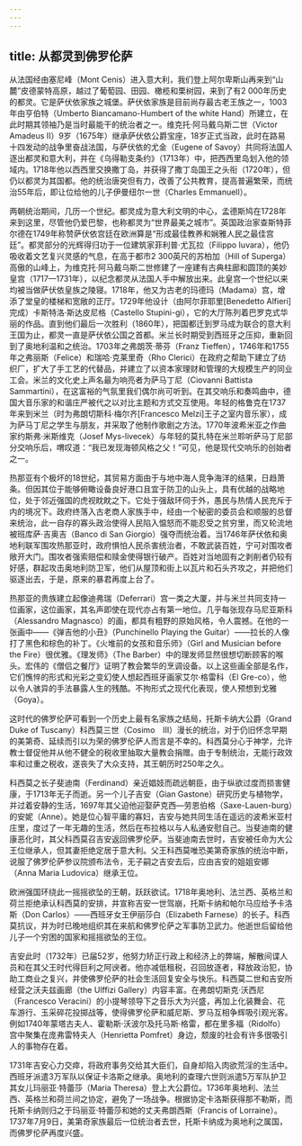 ```yaml
---
---
---
```

title: 从都灵到佛罗伦萨
---




从法国经由塞尼峰（Mont Cenis）进入意大利，我们登上阿尔卑斯山再来到“山麓”皮德蒙特高原，越过了葡萄园、田园、橄榄和栗树园，来到了有2 000年历史的都灵。它是萨伏依家族之城堡。萨伏依家族是目前尚存最古老王族之一，1003年由亨伯特（Umberto Biancamano-Humbert of the white Hand）所建立，在此时期其领袖乃是当时最能干的统治者之一。维克托·阿马戴乌斯二世（Victor Amadeus II）9岁（1675年）继承萨伏依公爵宝座，18岁正式当政，此时在路易十四发动的战争里奋战法国，与萨伏依的尤金（Eugene of Savoy）共同将法国人逐出都灵和意大利，并在《乌得勒支条约》（1713年）中，把西西里岛划入他的领域内。1718年他以西西里交换撒丁岛，并获得了撒丁岛国王之头衔（1720年），但仍以都灵为其国都。他的统治唐突但有力，改善了公共教育，提高普遍繁荣，而统治55年后，即让位给他的儿子伊曼纽尔一世（Charles EmmanuelⅠ）。

两朝统治期间，几历一个世纪。都灵成为意大利文明的中心，孟德斯鸠在1728年来到这里，尽管他仍爱巴黎，也称都灵为“世界最美之城市”。英国政治家查斯特菲尔德在1749年称赞萨伏依宫廷在欧洲算是“形成最佳教养和娴雅人民之最佳宫廷”。都灵部分的光辉得归功于一位建筑家菲利普·尤瓦拉（Filippo Iuvara），他仍吸收着文艺复兴灵感的气息，在高于都市2 300英尺的苏柏加（Hill of Superga）高傲的山峰上，为维克托·阿马戴乌斯二世修建了一座建有古典柱廊和圆顶的美妙皇宫（1717—1731年），以纪念都灵从法国人手中解放出来。此皇宫一个世纪以来均被当做萨伏依皇族之陵寝。1718年，他又为古老的玛德玛（Madama）宫，增添了堂皇的楼梯和宽敞的正厅。1729年他设计（由阿尔菲耶里[Benedetto Alfieri]完成）卡斯特洛·斯达皮尼格（Castello Stupini-gi），它的大厅陈列着巴罗克式华丽的作品。直到他们最后一次胜利（1860年），把国都迁到罗马成为联合的意大利王国为止，都灵一直是萨伏依公国之首都。米兰长时期受到西班牙之压抑，重新回到了奥地利温和之统治。1703年之弗朗茨·蒂芬（Franz Tieffen），1746年和1755年之弗丽斯（Felice）和瑞哈·克莱里奇（Rho Clerici）在政府之帮助下建立了纺织厂，扩大了手工艺的代替品，并建立了以资本家理财和管理的大规模生产的同业工会。米兰的文化史上声名最为响亮者为萨马丁尼（Ciovanni Battista Sammartini），在这富裕的气氛里我们偶尔尚可听到。在其交响乐和奏鸣曲中，德国大音乐家的和谐庄严被代之以对比主题和方式交互使用。年轻的格鲁克在1737年来到米兰（时为弗朗切斯科·梅尔齐[Francesco Melzi]王子之室内音乐家），成为萨马丁尼之学生与朋友，并采取了他制作歌剧之方法。1770年波希米亚之作曲家约斯弗·米斯维克（Josef Mys-livecek）与年轻的莫扎特在米兰聆听萨马丁尼部分交响乐后，喟叹道：“我已发现海顿风格之父！”可见，他是现代交响乐的创始者之一。

热那亚有个极坏的18世纪，其贸易方面由于与地中海人竞争海洋的结果，日趋萧条。但因其位于能够俯瞰设备良好港口且宜于防卫的山头上，具有优越的战略地位，处于邻近强国的虎视眈眈之下。它处于强敌环伺于外，愚民与热情人民充斥于内的境况下。政府终落入古老商人家族手中，经由一个秘密的委员会和顺服的总督来统治，此一自存的寡头政治使得人民陷入愠怒而不能忍受之贫穷里，而又轮流地被班库萨·吉奥吉（Banco di San Giorgio）强夺而统治着。当1746年萨伏依和奥地利联军围攻热那亚时，政府惧怕人民杀害统治者，不敢武装百姓，宁可对围攻者敞开大门。围攻者强索赔偿和赎金使得银行破产。百姓对当地固有之剥削者仍较有好感，群起攻击奥地利防卫军，他们从屋顶和街上以瓦片和石头齐攻之，并把他们驱逐出去，于是，原来的暴君再度上台了。

热那亚的贵族建立起像迪弗瑞（Deferrari）宫一类之大厦，并与米兰共同支持一位画家，这位画家，其名声即使在现代亦占有第一地位。几乎每张现存马尼亚斯科（Alessandro Magnasco）的画，都具有粗野的原始风格，令人震撼。在他的一张画中——《弹吉他的小丑》（Punchinello Playing the Guitar）——拉长的人像打了黑色和棕色的补丁。《火堆前的女孩和音乐师》（Girl and Musician before the Fire）很优雅。《理发师》（The Barber）中的理发师显然很想切断顾客的喉头。宏伟的《僧侣之餐厅》证明了教会繁华的烹调设备。以上这些画全部是名作，它们憔悴的形式和光彩之变幻使人想起西班牙画家艾尔·格雷科（El Gre-co），他以令人骇异的手法暴露人生的残酷。不拘形式之现代化表现，使人预想到戈雅（Goya）。

这时代的佛罗伦萨可看到一个历史上最有名家族之结局，托斯卡纳大公爵（Grand Duke of Tuscany）科西莫三世（Cosimo　Ⅲ）漫长的统治，对于仍旧怀念早期的美第奇、延续而引以为荣的佛罗伦萨人而言是不幸的。科西莫分心于神学，允许教士督促他并从他不健全的税收里抽取大量教会捐赠。由于专制统治，无能行政效率和过重之税收，遂丧失了大众支持，其王朝历时250年之久。

科西莫之长子斐迪南（Ferdinand）亲近娼妓而疏远朝臣，由于纵欲过度而损害健康，于1713年无子而逝。另一个儿子吉安（Gian Gastone）研究历史与植物学，并过着安静的生活，1697年其父迫他迎娶萨克西—劳恩伯格（Saxe-Lauen-burg）的安妮（Anne）。她是位心智平庸的寡妇，吉安与她共同生活在遥远的波希米亚村庄里，度过了一年无趣的生活，然后在布拉格以与人私通安慰自己。当斐迪南的健康恶化时，其父科西莫召吉安返回佛罗伦萨。当斐迪南去世时，吉安被任命为大公王位继承人，但其妻拒绝定居于意大利。父王科西莫唯恐美第奇家族的统治中断，说服了佛罗伦萨参议院颁布法令，无子嗣之吉安去后，应由吉安的姐姐安娜（Anna Maria Ludovica）继承王位。

欧洲强国环绕此一摇摇欲坠的王朝，跃跃欲试。1718年奥地利、法兰西、英格兰和荷兰拒绝承认科西莫的安排，并宣称吉安一世驾崩，托斯卡纳和帕尔马应给予卡洛斯（Don Carlos）——西班牙女王伊丽莎白（Elizabeth Farnese）的长子。科西莫抗议，并为时已晚地组织其在来航和佛罗伦萨之军事防卫武力。他逝世后留给他儿子一个穷困的国家和摇摇欲坠的王位。

吉安此时（1732年）已届52岁，他努力矫正行政上和经济上的弊端，解散间谍人员和在其父王时代得巨利之阿谀者。他亦减低租税，召回放逐者，释放政治犯，协助工商业之复兴，并使佛罗伦萨的社会生活回复安全与快乐。科西莫二世和吉安所经营之沃夫兹画廊（the Ulffizi Gallery）内容丰富。在弗朗切斯克·沃西尼（Francesco Veracini）的小提琴领导下之音乐大为兴盛，再加上化装舞会、花车游行、玉采碎花投掷战等，使得佛罗伦萨和威尼斯、罗马互相争辉吸引观光客。例如1740年蒙塔古夫人、霍勒斯·沃波尔及托马斯·格雷，都在里多福（Ridolfo）宫中聚集在庞弗雷特夫人（Henrietta Pomfret）身边，颓废的社会有许多很吸引人的事物存在着。

1731年吉安心力交瘁，将政府事务交给其大臣们，自身却陷入肉欲荒淫的生活中。西班牙派遣3万军队以保证卡洛斯之继承。奥地利的查理六世则派遣5万军队护卫其女儿玛丽亚·特蕾莎（Maria Theresa）登上大公爵位。1736年奥地利、法兰西、英格兰和荷兰间之协定，避免了一场战争。根据协定卡洛斯获得那不勒斯，而托斯卡纳则归之于玛丽亚·特蕾莎和她的丈夫弗朗西斯（Francis of Lorraine）。1737年7月9日，美第奇家族最后一位统治者去世，托斯卡纳成为奥地利之属国，而佛罗伦萨再度兴盛。